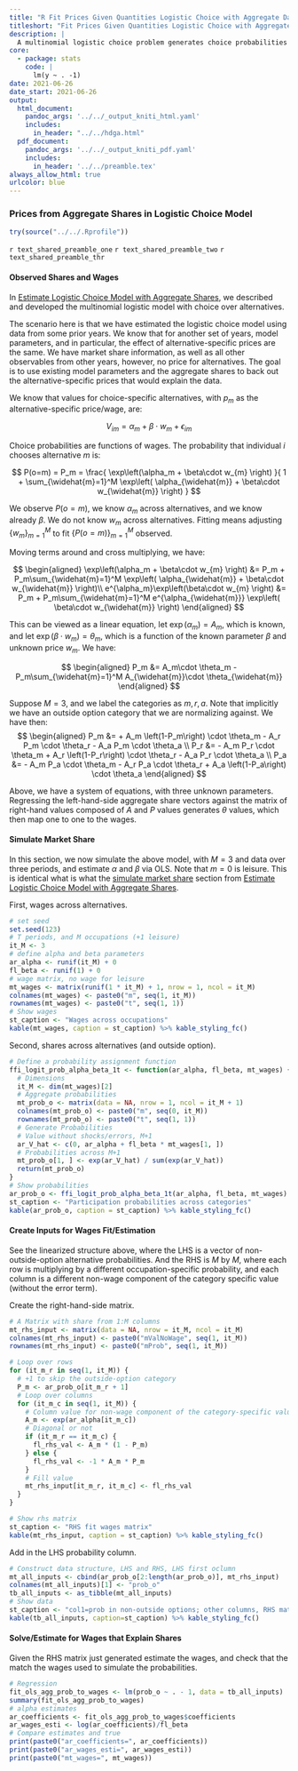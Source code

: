 ```yaml
---
title: "R Fit Prices Given Quantities Logistic Choice with Aggregate Data"
titleshort: "Fit Prices Given Quantities Logistic Choice with Aggregate Data"
description: |
  A multinomial logistic choice problem generates choice probabilities across alternatives, find the prices that explain aggregate shares. 
core:
  - package: stats
    code: |
      lm(y ~ . -1)
date: 2021-06-26
date_start: 2021-06-26
output:
  html_document:
    pandoc_args: '../../_output_kniti_html.yaml'
    includes:
      in_header: "../../hdga.html"
  pdf_document:
    pandoc_args: '../../_output_kniti_pdf.yaml'
    includes:
      in_header: '../../preamble.tex'
always_allow_html: true
urlcolor: blue
---
```


### Prices from Aggregate Shares in Logistic Choice Model

```r
try(source("../../.Rprofile"))
```

`r text_shared_preamble_one`
`r text_shared_preamble_two`
`r text_shared_preamble_thr`


#### Observed Shares and Wages

In [Estimate Logistic Choice Model with Aggregate Shares](https://fanwangecon.github.io/R4Econ/regnonlin/logit/htmlpdfr/fs_logit_aggregate_shares.html#11_Logistic_Choices,_Wages_and_Market_Shares), we described and developed the multinomial logistic model with choice over alternatives. 

The scenario here is that we have estimated the logistic choice model using data from some prior years. We know that for another set of years, model parameters, and in particular, the effect of alternative-specific prices are the same. We have market share information, as well as all other observables from other years, however, no price for alternatives. The goal is to use existing model parameters and the aggregate shares to back out the alternative-specific prices that would explain the data.

We know that values for choice-specific alternatives, with $p_{m}$ as the alternative-specific price/wage, are:

$$
V_{im} = \alpha_m + \beta\cdot w_{m}  + \epsilon_{im}
$$

Choice probabilities are functions of wages. The probability that individual $i$ chooses alternative $m$ is:

$$
P(o=m) = P_m = 
\frac{
  \exp\left(\alpha_m + \beta\cdot w_{m} \right)
}{
  1 + \sum_{\widehat{m}=1}^M
  \exp\left(
    \alpha_{\widehat{m}} + \beta\cdot w_{\widehat{m}}
  \right)
}
$$

We observe $P(o=m)$, we know $\alpha_m$ across alternatives, and we know already $\beta$. We do not know $w_m$ across alternatives. Fitting means adjusting $\left\{w_m\right\}_{m=1}^M$ to fit $\left\{P(o=m)\right\}_{m=1}^M$ observed.

Moving terms around and cross multiplying, we have:

$$
\begin{aligned}
\exp\left(\alpha_m + \beta\cdot w_{m} \right) &= 
  P_m + P_m\sum_{\widehat{m}=1}^M
  \exp\left(
    \alpha_{\widehat{m}} + \beta\cdot w_{\widehat{m}}
  \right)\\
e^{\alpha_m}\exp\left(\beta\cdot w_{m} \right) &= 
  P_m + P_m\sum_{\widehat{m}=1}^M
  e^{\alpha_{\widehat{m}}}
  \exp\left(
    \beta\cdot w_{\widehat{m}}
  \right)  
\end{aligned}
$$

This can be viewed as a linear equation, let $\exp(\alpha_m) = A_m$, which is known, and let $\exp(\beta\cdot w_m)=\theta_m$, which is a function of the known parameter $\beta$ and unknown price $w_m$. We have: 

$$
\begin{aligned}
P_m &= 
  A_m\cdot \theta_m - P_m\sum_{\widehat{m}=1}^M
  A_{\widehat{m}}\cdot \theta_{\widehat{m}}
\end{aligned}
$$

Suppose $M=3$, and we label the categories as $m,r,a$. Note that implicitly we have an outside option category that we are normalizing against. We have then:
$$
\begin{aligned}
P_m &= + 
  A_m \left(1-P_m\right) \cdot \theta_m - 
  A_r P_m \cdot \theta_r - 
  A_a P_m \cdot \theta_a
\\
P_r &= -
  A_m P_r \cdot \theta_m +
  A_r \left(1-P_r\right) \cdot \theta_r  -
  A_a P_r \cdot \theta_a
\\
P_a &= - 
  A_m P_a \cdot \theta_m -
  A_r P_a \cdot \theta_r +
  A_a \left(1-P_a\right) \cdot \theta_a 
\end{aligned}
$$

Above, we have a system of equations, with three unknown parameters. Regressing the left-hand-side aggregate share vectors against the matrix of right-hand values composed of $A$ and $P$ values generates $\theta$ values, which then map one to one to the wages. 

#### Simulate Market Share

In this section, we now simulate the above model, with $M=3$ and data over three periods, and estimate $\alpha$ and $\beta$ via OLS. Note that $m=0$ is leisure. This is identical what is what the [simulate market share](https://fanwangecon.github.io/R4Econ/regnonlin/logit/htmlpdfr/fs_logit_aggregate_shares.html#112_Simulate_Market_Share) section from [Estimate Logistic Choice Model with Aggregate Shares](https://fanwangecon.github.io/R4Econ/regnonlin/logit/htmlpdfr/fs_logit_aggregate_shares.html#11_Logistic_Choices,_Wages_and_Market_Shares).

First, wages across alternatives. 
```r
# set seed
set.seed(123)
# T periods, and M occupations (+1 leisure)
it_M <- 3
# define alpha and beta parameters
ar_alpha <- runif(it_M) + 0
fl_beta <- runif(1) + 0
# wage matrix, no wage for leisure
mt_wages <- matrix(runif(1 * it_M) + 1, nrow = 1, ncol = it_M)
colnames(mt_wages) <- paste0("m", seq(1, it_M))
rownames(mt_wages) <- paste0("t", seq(1, 1))
# Show wages
st_caption <- "Wages across occupations"
kable(mt_wages, caption = st_caption) %>% kable_styling_fc()
```

Second, shares across alternatives (and outside option).
```r
# Define a probability assignment function
ffi_logit_prob_alpha_beta_1t <- function(ar_alpha, fl_beta, mt_wages) {
  # Dimensions
  it_M <- dim(mt_wages)[2]
  # Aggregate probabilities
  mt_prob_o <- matrix(data = NA, nrow = 1, ncol = it_M + 1)
  colnames(mt_prob_o) <- paste0("m", seq(0, it_M))
  rownames(mt_prob_o) <- paste0("t", seq(1, 1))
  # Generate Probabilities
  # Value without shocks/errors, M+1
  ar_V_hat <- c(0, ar_alpha + fl_beta * mt_wages[1, ])
  # Probabilities across M+1
  mt_prob_o[1, ] <- exp(ar_V_hat) / sum(exp(ar_V_hat))
  return(mt_prob_o)
}
# Show probabilities
ar_prob_o <- ffi_logit_prob_alpha_beta_1t(ar_alpha, fl_beta, mt_wages)
st_caption <- "Participation probabilities across categories"
kable(ar_prob_o, caption = st_caption) %>% kable_styling_fc()
```

#### Create Inputs for Wages Fit/Estimation

See the linearized structure above, where the LHS is a vector of non-outside-option alternative probabilities. And the RHS is $M$ by $M$, where each row is multiplying by a different occupation-specific probability, and each column is a different non-wage component of the category specific value (without the error term).

Create the right-hand-side matrix.

```r
# A Matrix with share from 1:M columns
mt_rhs_input <- matrix(data = NA, nrow = it_M, ncol = it_M)
colnames(mt_rhs_input) <- paste0("mValNoWage", seq(1, it_M))
rownames(mt_rhs_input) <- paste0("mProb", seq(1, it_M))

# Loop over rows
for (it_m_r in seq(1, it_M)) {
  # +1 to skip the outside-option category
  P_m <- ar_prob_o[it_m_r + 1]
  # Loop over columns
  for (it_m_c in seq(1, it_M)) {
    # Column value for non-wage component of the category-specific value
    A_m <- exp(ar_alpha[it_m_c])
    # Diagonal or not
    if (it_m_r == it_m_c) {
      fl_rhs_val <- A_m * (1 - P_m)
    } else {
      fl_rhs_val <- -1 * A_m * P_m
    }
    # Fill value
    mt_rhs_input[it_m_r, it_m_c] <- fl_rhs_val
  }
}

# Show rhs matrix
st_caption <- "RHS fit wages matrix"
kable(mt_rhs_input, caption = st_caption) %>% kable_styling_fc()
```

Add in the LHS probability column. 

```r
# Construct data structure, LHS and RHS, LHS first oclumn
mt_all_inputs <- cbind(ar_prob_o[2:length(ar_prob_o)], mt_rhs_input)
colnames(mt_all_inputs)[1] <- "prob_o"
tb_all_inputs <- as_tibble(mt_all_inputs)
# Show data
st_caption <- "col1=prob in non-outside options; other columns, RHS matrix"
kable(tb_all_inputs, caption=st_caption) %>% kable_styling_fc()
```


#### Solve/Estimate for Wages that Explain Shares

Given the RHS matrix just generated estimate the wages, and check that the match the wages used to simulate the probabilities. 

```r
# Regression
fit_ols_agg_prob_to_wages <- lm(prob_o ~ . - 1, data = tb_all_inputs)
summary(fit_ols_agg_prob_to_wages)
# alpha estimates
ar_coefficients <- fit_ols_agg_prob_to_wages$coefficients
ar_wages_esti <- log(ar_coefficients)/fl_beta
# Compare estimates and true
print(paste0("ar_coefficients=", ar_coefficients))
print(paste0("ar_wages_esti=", ar_wages_esti))
print(paste0("mt_wages=", mt_wages))
```

